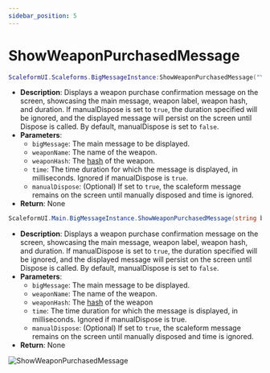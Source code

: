 ```yaml
---
sidebar_position: 5
---
```


# ShowWeaponPurchasedMessage


<Tabs>

<TabItem value="lua" label="Lua">

```lua
ScaleformUI.Scaleforms.BigMessageInstance:ShowWeaponPurchasedMessage("You bought a weapon", "Pistol", 0x1B06D571, 5000, false)
```
- **Description**: Displays a weapon purchase confirmation message on the screen, showcasing the main message, weapon label, weapon hash, and duration. If manualDispose is set to `true`, the duration specified will be ignored, and the displayed message will persist on the screen until Dispose is called. By default, manualDispose is set to `false`.
- **Parameters**:
  - `bigMessage`: The main message to be displayed.
  - `weaponName`: The name of the weapon.
  - `weaponHash`: The [hash](https://wiki.rage.mp/index.php?title=Weapons) of the weapon.
  - `time`: The time duration for which the message is displayed, in milliseconds. Ignored if manualDispose is `true`.
  - `manualDispose`: (Optional) If set to `true`, the scaleform message remains on the screen until manually disposed and time is ignored.
- **Return**: None

</TabItem>
<TabItem value="csharp" label="C#">

```csharp
ScaleformUI.Main.BigMessageInstance.ShowWeaponPurchasedMessage(string bigMessage, string weaponName, WeaponHash weapon, int time = 5000, bool manualDispose = false);
```
- **Description**: Displays a weapon purchase confirmation message on the screen, showcasing the main message, weapon label, weapon hash, and duration. If manualDispose is set to `true`, the duration specified will be ignored, and the displayed message will persist on the screen until Dispose is called. By default, manualDispose is set to `false`.
- **Parameters**:
  - `bigMessage`: The main message to be displayed.
  - `weaponName`: The name of the weapon.
  - `weaponHash`: The [hash](https://wiki.rage.mp/index.php?title=Weapons) of the weapon
  - `time`: The time duration for which the message is displayed, in milliseconds. Ignored if manualDispose is true.
  - `manualDispose`: (Optional) If set to `true`, the scaleform message remains on the screen until manually disposed and time is ignored.
- **Return**: None

</TabItem>
</Tabs>

![ShowWeaponPurchasedMessage](https://i.imgur.com/7WIcSCd.png)